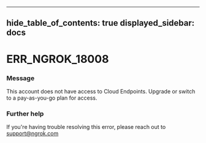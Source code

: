 

---
hide_table_of_contents: true
displayed_sidebar: docs
---


# ERR_NGROK_18008

### Message
This account does not have access to Cloud Endpoints. Upgrade or switch to a pay-as-you-go plan for access.

<ErrorDetails error="err_ngrok_18008" />



### Further help
If you're having trouble resolving this error, please reach out to [support@ngrok.com](mailto:support@ngrok.com?subject=Help%20with%20ERR_NGROK_18008)

